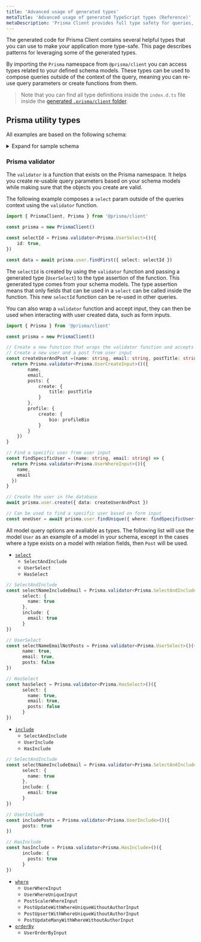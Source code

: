 ```yaml
---
title: 'Advanced usage of generated types'
metaTitle: 'Advanced usage of generated TypeScript types (Reference)'
metaDescription: 'Prisma Client provides full type safety for queries, even for partial queries or included relations. This page explains how to leverage the generated types.'
---
```


<TopBlock>

The generated code for Prisma Client contains several helpful types that you can use to make your application more type-safe. This page describes patterns for leveraging some of the generated types.

By importing the `Prisma` namespace from `@prisma/client` you can access types related to your defined schema models. These types can be used to compose queries outside of the context of the query, meaning you can re-use query parameters
or create functions from them.

> Note that you can find all type definitions inside the `index.d.ts` file inside the [generated `.prisma/client` folder](working-with-prismaclient/generating-prisma-client#the-prismaclient-npm-package).

</TopBlock>

## Prisma utility types

All examples are based on the following schema:

<details><summary>Expand for sample schema</summary>

```prisma
generator client {
  provider = "prisma-client-js"
}

datasource db {
  provider = "postgresql"
  url      = env("DATABASE_URL")
}

model Post {
  id        Int      @id @default(autoincrement())
  createdAt DateTime @default(now())
  updatedAt DateTime @updatedAt
  title     String   @db.VarChar(255)
  content   String?
  published Boolean  @default(false)
  author    User     @relation(fields: [authorId], references: [id])
  authorId  Int
}

model Profile {
  id     Int     @id @default(autoincrement())
  bio    String?
  user   User    @relation(fields: [userId], references: [id])
  userId Int     @unique
}

model User {
  id      Int      @id @default(autoincrement())
  email   String   @unique
  name    String?
  posts   Post[]
  profile Profile?
}
```

</details>

### <inlinecode>Prisma validator</inlinecode>

The `validator` is a function that exists on the Prisma namespace. It helps you create re-usable query parameters based on your schema models while making sure that the objects you create are valid.

The following example composes a `select` param outside of the queries context using the `validator` function.

```ts
import { PrismaClient, Prisma } from '@prisma/client'

const prisma = new PrismaClient()

const selectId = Prisma.validator<Prisma.UserSelect>()({
    id: true,
})

const data = await prisma.user.findFirst({ select: selectId })
```

The `selectId` is created by using the `validator` function and passing a generated type (`UserSelect`) to the type assertion of the function. This generated type comes from your schema models.
The type assertion means that only fields that can be used in a `select` can be called inside the function. This new `selectId` function can be re-used in other queries.

You can also wrap a `validator` function and accept input, they can then be used when interacting with user created data, such as form inputs.

```ts
import { Prisma } from '@prisma/client'

const prisma = new PrismaClient()

// Create a new function that wraps the validator function and accepts input.
// Create a new user and a post from user input
const createUserAndPost =(name: string, email: string, postTitle: string, profileBio: string) => {
  return Prisma.validator<Prisma.UserCreateInput>()({
        name,
        email,
        posts: {
            create: {
                title: postTitle
            }
        },
        profile: {
            create: {
                bio: profileBio
            }
        }
    })
}

// Find a specific user from user input
const findSpecificUser = (name: string, email: string) => {
  return Prisma.validator<Prisma.UserWhereInput>()({
    name,
    email
  })
}

// Create the user in the database
await prisma.user.create({ data: createUserAndPost })

// Can be used to find a specific user based on form input
const oneUser = await prisma.user.findUnique({ where: findSpecificUser('Rich', 'rich@boop.com') })
```

All model query options are avaliable as types. The following list will use the model `User` as an example of a model in your schema, except in the cases where a type exists on a model with relation fields,
then `Post` will be used.

- [`select`](../../../../reference/api-reference/prisma-client-reference/#select) <span class="api"></span>
  - `SelectAndInclude`
  - `UserSelect`
  - `HasSelect`

```ts
// SelectAndInclude
const selectNameIncludeEmail = Prisma.validator<Prisma.SelectAndInclude>()({
      select: {
        name: true
      },
      include: {
        email: true
      }
})

// UserSelect
const selectNameEmailNotPosts = Prisma.validator<Prisma.UserSelect>()({
      name: true,
      email: true,
      posts: false
})

// HasSelect
const hasSelect = Prisma.validator<Prisma.HasSelect>()({
      select: {
        name: true,
        email: true,
        posts: false
      }
})
```

- [`include`](../../../../reference/api-reference/prisma-client-reference/#include) <span class="api"></span>
  - `SelectAndInclude`
  - `UserInclude`
  - `HasInclude`

```ts
// SelectAndInclude
const selectNameIncludeEmail = Prisma.validator<Prisma.SelectAndInclude>()({
      select: {
        name: true
      },
      include: {
        email: true
      }
})

// UserInclude
const includePosts = Prisma.validator<Prisma.UserInclude>()({
      posts: true
})

// HasInclude
const hasInclude = Prisma.validator<Prisma.HasInclude>()({
      include: {
        posts: true
      }
})
```

- [`where`](../../../../reference/api-reference/prisma-client-reference/#where) <span class="api"></span>
  - `UserWhereInput`
  - `UserWhereUniqueInput`
  - `PostScalerWhereInput`
  - `PostUpdateWithWhereUniqueWithoutAuthorInput`
  - `PostUpsertWithWhereUniqueWithoutAuthorInput`
  - `PostUpdateManyWithWhereWithoutAuthorInput`
- [`orderBy`](../../../../reference/api-reference/prisma-client-reference/#orderby) <span class="api"></span>
  - `UserOrderByInput`